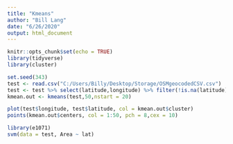```yaml
---
title: "Kmeans"
author: "Bill Lang"
date: "6/26/2020"
output: html_document
---
```


```r
knitr::opts_chunk$set(echo = TRUE)
library(tidyverse)
library(cluster)
```

```r
set.seed(343)
test <- read.csv("C:/Users/Billy/Desktop/Storage/OSMgeocodedCSV.csv")
test <- test %>% select(latitude,longitude) %>% filter(!is.na(latitude)) %>% filter(latitude < 43) %>% filter(latitude > 42) %>% filter(longitude > -71.75) %>% filter(longitude < -20)
kmean.out <- kmeans(test,50,nstart = 20)
```

```r
plot(test$longitude, test$latitude, col = kmean.out$cluster)
points(kmean.out$centers, col = 1:50, pch = 8,cex = 10)
```

```r
library(e1071)
svm(data = test, Area ~ lat)
```

